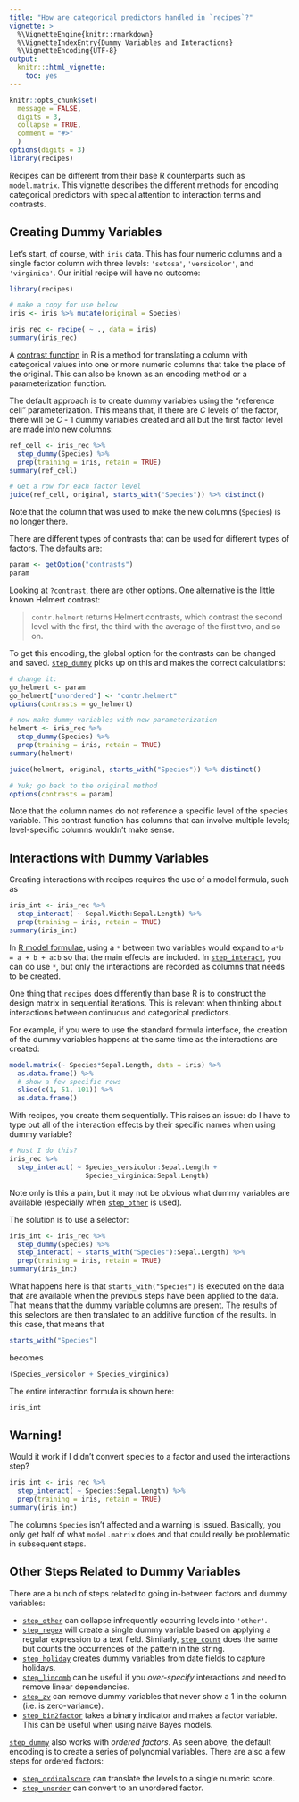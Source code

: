 ```yaml
---
title: "How are categorical predictors handled in `recipes`?"
vignette: >
  %\VignetteEngine{knitr::rmarkdown}
  %\VignetteIndexEntry{Dummy Variables and Interactions}
  %\VignetteEncoding{UTF-8}  
output:
  knitr:::html_vignette:
    toc: yes
---
```


```r
knitr::opts_chunk$set(
  message = FALSE,
  digits = 3,
  collapse = TRUE,
  comment = "#>"
  )
options(digits = 3)
library(recipes)
```

Recipes can be different from their base R counterparts such as `model.matrix`. This vignette describes the different methods for encoding categorical predictors with special attention to interaction terms and contrasts.  

## Creating Dummy Variables

Let's start, of course, with `iris` data. This has four numeric columns and a single factor column with three levels: `'setosa'`, `'versicolor'`, and `'virginica'`. Our initial recipe will have no outcome:

```r
library(recipes)

# make a copy for use below
iris <- iris %>% mutate(original = Species)

iris_rec <- recipe( ~ ., data = iris)
summary(iris_rec)
```

A [contrast function](https://en.wikipedia.org/wiki/Contrast_(statistics)) in R is a method for translating a column with categorical values into one or more numeric columns that take the place of the original. This can also be known as an encoding method or a parameterization function. 

The default approach is to create dummy variables using the "reference cell" parameterization. This means that, if there are _C_ levels of the factor, there will be _C_ - 1 dummy variables created and all but the first factor level are made into new columns:

```r
ref_cell <- iris_rec %>% 
  step_dummy(Species) %>%
  prep(training = iris, retain = TRUE)
summary(ref_cell)

# Get a row for each factor level
juice(ref_cell, original, starts_with("Species")) %>% distinct()
```

Note that the column that was used to make the new columns (`Species`) is no longer there. 

There are different types of contrasts that can be used for different types of factors. The defaults are:

```r
param <- getOption("contrasts")
param
```

Looking at `?contrast`, there are other options. One alternative is the little known Helmert contrast:

> `contr.helmert` returns Helmert contrasts, which contrast the second level with the first, the third with the average of the first two, and so on. 

To get this encoding, the global option for the contrasts can be changed and saved. [`step_dummy`](https://topepo.github.io/recipes/reference/step_dummy.html) picks up on this and makes the correct calculations:

```r
# change it:
go_helmert <- param
go_helmert["unordered"] <- "contr.helmert"
options(contrasts = go_helmert)

# now make dummy variables with new parameterization
helmert <- iris_rec %>% 
  step_dummy(Species) %>%
  prep(training = iris, retain = TRUE)
summary(helmert)

juice(helmert, original, starts_with("Species")) %>% distinct()

# Yuk; go back to the original method
options(contrasts = param)
```

Note that the column names do not reference a specific level of the species variable. This contrast function has columns that can involve multiple levels; level-specific columns wouldn't make sense. 


## Interactions with Dummy Variables

Creating interactions with recipes requires the use of a model formula, such as

```r
iris_int <- iris_rec %>%
  step_interact( ~ Sepal.Width:Sepal.Length) %>%
  prep(training = iris, retain = TRUE)
summary(iris_int)
```

In [R model formulae](https://stat.ethz.ch/R-manual/R-devel/library/stats/html/formula.html), using a `*` between two variables would expand to `a*b = a + b + a:b` so that the main effects are included. In [`step_interact`](https://topepo.github.io/recipes/reference/step_interact.html), you can do use `*`, but only the interactions are recorded as columns that needs to be created. 

One thing that `recipes` does differently than base R is to construct the design matrix in sequential iterations. This is relevant when thinking about interactions between continuous and categorical predictors. 

For example, if you were to use the standard formula interface, the creation of the dummy variables happens at the same time as the interactions are created:

```r
model.matrix(~ Species*Sepal.Length, data = iris) %>% 
  as.data.frame() %>% 
  # show a few specific rows
  slice(c(1, 51, 101)) %>% 
  as.data.frame()
```

With recipes, you create them sequentially. This raises an issue: do I have to type out all of the interaction effects by their specific names when using dummy variable? 

```r
# Must I do this?
iris_rec %>%
  step_interact( ~ Species_versicolor:Sepal.Length + 
                   Species_virginica:Sepal.Length) 
```

Note only is this a pain, but it may not be obvious what dummy variables are available (especially when [`step_other`](https://topepo.github.io/recipes/reference/step_other.html) is used). 

The solution is to use a selector:

```r
iris_int <- iris_rec %>% 
  step_dummy(Species) %>%
  step_interact( ~ starts_with("Species"):Sepal.Length) %>%
  prep(training = iris, retain = TRUE)
summary(iris_int)
```

What happens here is that `starts_with("Species")` is executed on the data that are available when the previous steps have been applied to the data. That means that the dummy variable columns are present. The results of this selectors are then translated to an additive function of the results. In this case, that means that 

```r
starts_with("Species")
```

becomes

```r
(Species_versicolor + Species_virginica)
```

The entire interaction formula is shown here:

```r
iris_int
```

## Warning!

Would it work if I didn't convert species to a factor and used the interactions step? 

```r
iris_int <- iris_rec %>% 
  step_interact( ~ Species:Sepal.Length) %>%
  prep(training = iris, retain = TRUE)
summary(iris_int)
```

The columns `Species` isn't affected and a warning is issued. Basically, you only get half of what `model.matrix` does and that could really be problematic in subsequent steps. 

## Other Steps Related to Dummy Variables


There are a bunch of steps related to going in-between factors and dummy variables:

 * [`step_other`](https://topepo.github.io/recipes/reference/step_other.html) can collapse infrequently occurring levels into `'other'`.
 * [`step_regex`](https://topepo.github.io/recipes/reference/step_regex.html) will create a single dummy variable based  on applying a regular expression to a text field. Similarly, [`step_count`](https://topepo.github.io/recipes/reference/step_count.html) does the same but counts the occurrences of the pattern in the string. 
 * [`step_holiday`](https://topepo.github.io/recipes/reference/step_holiday.html) creates dummy variables from date fields to capture holidays. 
 * [`step_lincomb`](https://topepo.github.io/recipes/reference/step_lincomb.html) can be useful if you _over-specify_ interactions and need to remove linear dependencies. 
 * [`step_zv`](https://topepo.github.io/recipes/reference/step_zv.html) can remove dummy variables that never show a 1 in the column (i.e. is zero-variance).
 * [`step_bin2factor`](https://topepo.github.io/recipes/reference/step_bin2factor.html) takes a binary indicator and makes a factor variable. This can be useful when using naive Bayes models. 
 
[`step_dummy`](https://topepo.github.io/recipes/reference/step_dummy.html) also works with _ordered factors_. As seen above, the default encoding is to create a series of polynomial variables. There are also a few steps for ordered factors:

 * [`step_ordinalscore`](https://topepo.github.io/recipes/reference/step_ordinalscore.html) can translate the levels to a single numeric score. 
 * [`step_unorder`](https://topepo.github.io/recipes/reference/step_unorder.html) can convert to an unordered factor.
